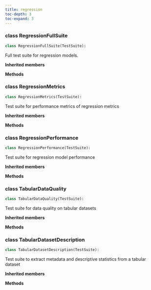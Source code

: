 ```yaml
---
title: regression
toc-depth: 3
toc-expand: 3
---
```


### [class]{.muted} RegressionFullSuite

```python
class RegressionFullSuite(TestSuite):
```

Full test suite for regression models.

**Inherited members**

**Methods**

### [class]{.muted} RegressionMetrics

```python
class RegressionMetrics(TestSuite):
```

Test suite for performance metrics of regression metrics

**Inherited members**

**Methods**

### [class]{.muted} RegressionPerformance

```python
class RegressionPerformance(TestSuite):
```

Test suite for regression model performance

**Inherited members**

**Methods**

### [class]{.muted} TabularDataQuality

```python
class TabularDataQuality(TestSuite):
```

Test suite for data quality on tabular datasets

**Inherited members**

**Methods**

### [class]{.muted} TabularDatasetDescription

```python
class TabularDatasetDescription(TestSuite):
```

Test suite to extract metadata and descriptive statistics from a tabular dataset

**Inherited members**

**Methods**
